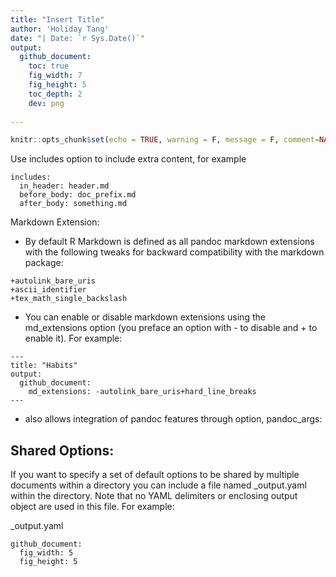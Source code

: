 ```yaml
---
title: "Insert Title"
author: 'Holiday Tang'
date: "| Date: `r Sys.Date()`"
output:
  github_document:
    toc: true
    fig_width: 7
    fig_height: 5
    toc_depth: 2
    dev: png
    
---
```


```r
knitr::opts_chunk$set(echo = TRUE, warning = F, message = F, comment=NA)
```

Use includes option to include extra content, for example

```
includes:
  in_header: header.md
  before_body: doc_prefix.md
  after_body: something.md
```

Markdown Extension:

* By default R Markdown is defined as all pandoc markdown extensions with the following tweaks for backward compatibility with the markdown package:

```
+autolink_bare_uris
+ascii_identifier
+tex_math_single_backslash
```

* You can enable or disable markdown extensions using the md_extensions option (you preface an option with - to disable and + to enable it). For example:

```
---
title: "Habits"
output:
  github_document:
    md_extensions: -autolink_bare_uris+hard_line_breaks
---
```

* also allows integration of pandoc features through option, pandoc_args:


## Shared Options:

If you want to specify a set of default options to be shared by multiple documents within a directory you can include a file named _output.yaml within the directory. Note that no YAML delimiters or enclosing output object are used in this file. For example:

_output.yaml

```
github_document:
  fig_width: 5
  fig_height: 5
```


